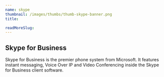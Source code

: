 ```yaml
---
name: skype
thumbnail: /images/thumbs/thumb-skype-banner.png
title: 

readMoreSlug:
---
```


## Skype for Business

Skype for Business is the premier phone system from Microsoft. It features instant messaging, Voice Over IP and Video Conferencing inside the Skype for Business client software.
